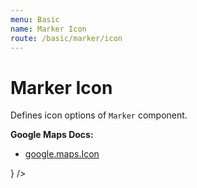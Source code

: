 ```yaml
---
menu: Basic
name: Marker Icon
route: /basic/marker/icon
---
```




# Marker Icon

Defines icon options of `Marker` component.

**Google Maps Docs:**

- [google.maps.Icon](https://developers.google.com/maps/documentation/javascript/reference#Icon)

<Playground>
  <GoogleMap
    zoom={8}
    maps={google.maps}
    style={{ height: '320px' }}
    center={{ lat: 36.964, lng: -122.015 }}
  >
    <Marker
      label="Label"
      position={{ lat: 36.964, lng: -122.015 }}
      icon={
        <MarkerIcon
          url={Icon}
          origin={{ x: 0, y: 0 }}
          anchor={{ x: 50, y: 50 }}
          labelOrigin={{ x: 50, y: 50 }}
          size={{ width: 100, height: 100 }}
          scaledSize={{ width: 100, height: 100 }}
        />
      }
    />
  </GoogleMap>
</Playground>

<PropsTable of={MarkerIcon} />
